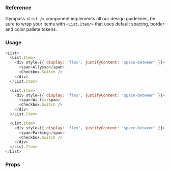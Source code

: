 ### Reference

Gympass `<List />` component implements all our design guidelines, be sure to wrap your items with `<List.Item/>` that uses default spacing, border and color pallete tokens.

### Usage

```javascript reactLive=true
<List>
  <List.Item>
    <div style={{ display: 'flex', justifyContent: 'space-between' }}>
      <span>Allysso</span>
      <Checkbox.Switch />
    </div>
  </List.Item>

  <List.Item>
    <div style={{ display: 'flex', justifyContent: 'space-between' }}>
      <span>Wi-fi</span>
      <Checkbox.Switch />
    </div>
  </List.Item>

  <List.Item>
    <div style={{ display: 'flex', justifyContent: 'space-between' }}>
      <span>Parking</span>
      <Checkbox.Switch />
    </div>
  </List.Item>
</List>
```

### Props

<PropsTable component="List" />
